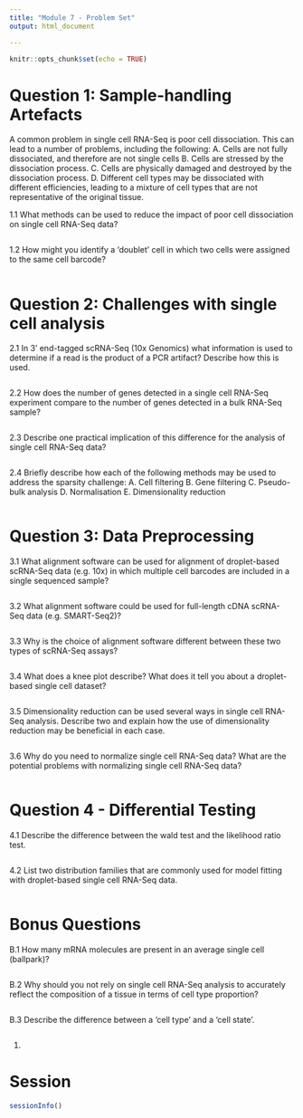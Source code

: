 ```yaml
---
title: "Module 7 - Problem Set"
output: html_document

---
```


```r
knitr::opts_chunk$set(echo = TRUE)
```

# Question 1: Sample-handling Artefacts
A common problem in single cell RNA-Seq is poor cell dissociation. This can lead to a number of problems, including the following:
    A. Cells are not fully dissociated, and therefore are not single cells
    B. Cells are stressed by the dissociation process.
    C. Cells are physically damaged and destroyed by the dissociation process.
    D. Different cell types may be dissociated with different efficiencies, leading to a mixture of cell types that are not representative of the original tissue.

1.1 What methods can be used to reduce the impact of poor cell dissociation on single cell RNA-Seq data?
```r

```
1.2 How might you identify a 'doublet' cell in which two cells were assigned to the same cell barcode?
```r

```

# Question 2: Challenges with single cell analysis
2.1 In 3' end-tagged scRNA-Seq (10x Genomics) what information is used to determine if a read is the product of a PCR artifact? Describe how this is used.
```r

```

2.2 How does the number of genes detected in a single cell RNA-Seq experiment compare to the number of genes detected in a bulk RNA-Seq sample?
```r

```

2.3 Describe one practical implication of this difference for the analysis of single cell RNA-Seq data?
```r

```

2.4 Briefly describe how each of the following methods may be used to address the sparsity challenge:
    A. Cell filtering
    B. Gene filtering
    C. Pseudo-bulk analysis
    D. Normalisation
    E. Dimensionality reduction

```r

```

# Question 3: Data Preprocessing
3.1 What alignment software can be used for alignment of droplet-based scRNA-Seq data (e.g. 10x) in which multiple cell barcodes are included in a single sequenced sample?
```r

```

3.2 What alignment software could be used for full-length cDNA scRNA-Seq data (e.g. SMART-Seq2)?
```r

```

3.3 Why is the choice of alignment software different between these two types of scRNA-Seq assays?
```r

```

3.4 What does a knee plot describe? What does it tell you about a droplet-based single cell dataset?
```r

```

3.5 Dimensionality reduction can be used several ways in single cell RNA-Seq analysis. Describe two and explain how the use of dimensionality reduction may be beneficial in each case.
```r

```

3.6 Why do you need to normalize single cell RNA-Seq data? What are the potential problems with normalizing single cell RNA-Seq data?
```r

```

# Question 4 - Differential Testing
4.1 Describe the difference between the wald test and the likelihood ratio test.
```r

```

4.2 List two distribution families that are commonly used for model fitting with droplet-based single cell RNA-Seq data.
```r

```

# Bonus Questions
B.1 How many mRNA molecules are present in an average single cell (ballpark)?
```r

```

B.2 Why should you not rely on single cell RNA-Seq analysis to accurately reflect the composition of a tissue in terms of cell type proportion?
```r

```

B.3 Describe the difference between a 'cell type' and a 'cell state'.
```r

```





1. 


# Session
```r
sessionInfo()
```

